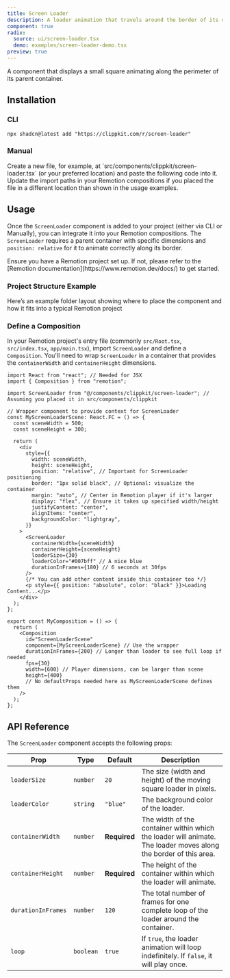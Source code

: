 ```yaml
---
title: Screen Loader
description: A loader animation that travels around the border of its container.
component: true
radix:
  source: ui/screen-loader.tsx
  demo: examples/screen-loader-demo.tsx
preview: true
---
```


A component that displays a small square animating along the perimeter of its parent container.

<ComponentTabs name="screen-loader-demo" />

## Installation

### CLI

```package-install
npx shadcn@latest add "https://clippkit.com/r/screen-loader"
```

### Manual

<Steps>
  <Step>
    Create a new file, for example, at `src/components/clippkit/screen-loader.tsx` (or your preferred location) and paste the following code into it.
    <ComponentSource name="screen-loader" />
  </Step>
  <Step>Update the import paths in your Remotion compositions if you placed the file in a different location than shown in the usage examples.</Step>
</Steps>

## Usage

Once the `ScreenLoader` component is added to your project (either via CLI or Manually), you can integrate it into your Remotion compositions. The `ScreenLoader` requires a parent container with specific dimensions and `position: relative` for it to animate correctly along its border.

<Callout title="Prerequisite">
  Ensure you have a Remotion project set up. If not, please refer to the
  [Remotion documentation](https://www.remotion.dev/docs/) to get started.
</Callout>

### Project Structure Example

Here’s an example folder layout showing where to place the component and how it fits into a typical Remotion project

<FileWrapper name="screen-loader">
  <Files>
    <Folder name="app" defaultOpen>
      <File name="main.tsx" />
    </Folder>
    <Folder name="components" defaultOpen>
      <Folder name="clippkit" defaultOpen>
        <File name="screen-loader.tsx" />
      </Folder>
    </Folder>
  </Files>
</FileWrapper>

### Define a Composition

In your Remotion project's entry file (commonly `src/Root.tsx`, `src/index.tsx`, `app/main.tsx`), import `ScreenLoader` and define a `Composition`. You'll need to wrap `ScreenLoader` in a container that provides the `containerWidth` and `containerHeight` dimensions.

```tsx title="app/main.tsx (or equivalent)"
import React from "react"; // Needed for JSX
import { Composition } from "remotion";

import ScreenLoader from "@/components/clippkit/screen-loader"; // Assuming you placed it in src/components/clippkit

// Wrapper component to provide context for ScreenLoader
const MyScreenLoaderScene: React.FC = () => {
  const sceneWidth = 500;
  const sceneHeight = 300;

  return (
    <div
      style={{
        width: sceneWidth,
        height: sceneHeight,
        position: "relative", // Important for ScreenLoader positioning
        border: "1px solid black", // Optional: visualize the container
        margin: "auto", // Center in Remotion player if it's larger
        display: "flex", // Ensure it takes up specified width/height
        justifyContent: "center",
        alignItems: "center",
        backgroundColor: "lightgray",
      }}
    >
      <ScreenLoader
        containerWidth={sceneWidth}
        containerHeight={sceneHeight}
        loaderSize={30}
        loaderColor="#007bff" // A nice blue
        durationInFrames={180} // 6 seconds at 30fps
      />
      {/* You can add other content inside this container too */}
      <p style={{ position: "absolute", color: "black" }}>Loading Content...</p>
    </div>
  );
};

export const MyComposition = () => {
  return (
    <Composition
      id="ScreenLoaderScene"
      component={MyScreenLoaderScene} // Use the wrapper
      durationInFrames={200} // Longer than loader to see full loop if needed
      fps={30}
      width={600} // Player dimensions, can be larger than scene
      height={400}
      // No defaultProps needed here as MyScreenLoaderScene defines them
    />
  );
};
```

## API Reference

The `ScreenLoader` component accepts the following props:

| Prop               | Type      | Default      | Description                                                                                                      |
| ------------------ | --------- | ------------ | ---------------------------------------------------------------------------------------------------------------- |
| `loaderSize`       | `number`  | `20`         | The size (width and height) of the moving square loader in pixels.                                               |
| `loaderColor`      | `string`  | `"blue"`     | The background color of the loader.                                                                              |
| `containerWidth`   | `number`  | **Required** | The width of the container within which the loader will animate. The loader moves along the border of this area. |
| `containerHeight`  | `number`  | **Required** | The height of the container within which the loader will animate.                                                |
| `durationInFrames` | `number`  | `120`        | The total number of frames for one complete loop of the loader around the container.                             |
| `loop`             | `boolean` | `true`       | If `true`, the loader animation will loop indefinitely. If `false`, it will play once.                           |
